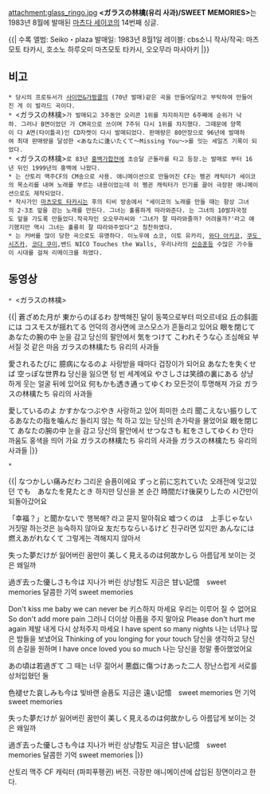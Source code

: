 attachment:glass_ringo.jpg
'''<ガラスの林檎(유리 사과)/SWEET MEMORIES>'''는 1983년 8월에 발매된 [[마츠다 세이코]]의 14번째 싱글.

{{|
수록 앨범: Seiko・plaza
발매일: 1983년 8월1일
레이블: cbs소니
작사/작곡: 마츠모토 타카시, 호소노 하루오미
마츠모토 타카시, 오오무라 마사아키
|}}

== 비고 ==
 * 당시의 프로듀서가 [[사이먼&가펑클]]의 <Bridge over Troubled Water>(70년 발매)같은 곡을 만들어달라고 부탁하여 만들어진 게 이 발라드 곡이다. 
 * <ガラスの林檎>가 발매되고 3주동안 오리콘 1위를 차지하지만 6주째에 순위가 낙하. 그러나 B면이었던 <SWEET MEMORIES>가 CM곡으로 쓰이며 7주뒤 다시 1위를 차지했다. 그때문에 양쪽이 다 A면(타이틀곡)인 CD자켓이 다시 발매되었다. 판매량은 80만장으로 96년에 발매하여 최대 판매량을 달성한 <あなたに逢いたくて〜Missing You〜>를 잇는 세일즈 기록이 되었다.
 * <ガラスの林檎>로 83년 [[홍백가합전]]에 초승달 곤돌라를 타고 등장.<SWEET MEMORIES>는 발매로 부터 16년 뒤인 1999년의 홍백에 나왔다.
 * <SWEET MEMORIES>는 산토리 맥주CF의 CM송으로 사용. 애니메이션으로 만들어진 CF는 펭귄 캐릭터가 세이코의 목소리를 내며 노래를 부르는 내용이었는데 이 펭귄 캐릭터가 인기를 끌어 극장판 애니메이션으로도 제작되었다.
 * 작사가인 [[마츠모토 타카시]]는 후의 티비 방송에서 "세이코의 노래를 만들 때는 항상 그녀의 2-3초 앞을 걷는 노래를 만든다. 그녀는 훌륭하게 따라와준다. <SWEET MEMORIES>는 그녀의 10발자국정도 앞을 가도록 만들었다.작곡자인 오오무라씨와 '그녀가 잘 따라와줄까? 어려울까?'라고 얘기했지만 역시 그녀는 훌륭히 잘 따라와주었다"고 칭찬하였다.
 * <SWEET MEMORIES>는 커버를 많이 당한 곡으로도 유명하다. 이노우에 쇼코, 이토 유카리, [[와다 아키코]], [[쿠도 시즈카]], [[코다 쿠미]],밴드 NICO Touches the Walls, 우리나라의 [[신승훈]]등 수많은 가수들이 시대를 걸쳐 리메이크를 하였다.

== 동영상 ==
 * <ガラスの林檎>
{{{#!html
<iframe width="420" height="315" src="//www.youtube.com/embed/KsTW5QYujL4" frameborder="0" allowfullscreen></iframe>
}}}

{{|
蒼ざめた月が 東からのぼるわ
창백해진 달이 동쪽으로부터 떠오르네요
丘の斜面には コスモスが揺れてる
언덕의 경사면에 코스모스가 흔들리고 있어요
眼を閉じて あなたの腕の中
눈을 감고 당신의 팔안에서
気をつけて こわれそうな心
조심해요 부서질 것 같은 마음
ガラスの林檎たち
유리의 사과들

愛されるたびに 臆病になるのよ
사랑받을 때마다 겁장이가 되어요
あなたを失くせば 空っぽな世界ね
당신을 잃으면 텅 빈 세계에요
やさしさは笑顔の裏にある
상냥하게 웃는 얼굴 뒤에 있어요
何もかも透き通ってゆくわ
모든것이 투명해져 가요
ガラスの林檎たち
유리의 사과들

愛しているのよ かすかなつぶやき
사랑하고 있어 희미한 소리
聞こえない振りしてるあなたの指を噛んだ
들리지 않는 척 하고 있는 당신의 손가락을 물었어요
眼を閉じて あなたの腕の中
눈을 감고 당신의 팔안에서
せつなさも 紅をさしてゆくわ
안타까움도 홍색을 띄어 가요
ガラスの林檎たち
유리의 사과들
ガラスの林檎たち
유리의 사과들
|}}
 * <SWEET MEMORIES>
{{{#!html
<iframe width="420" height="315" src="//www.youtube.com/embed/2mUaMmcoObY" frameborder="0" allowfullscreen></iframe>
}}}

{{|
なつかしい痛みだわ
그리운 슬픔이에요
ずっと前に忘れていた
오래전에 잊고있던
でも　あなたを見たとき
하지만 당신을 본 순간
時間だけ後戻りしたの
시간만이 되돌아갔어요


「幸福？」と聞かないで
행복해? 라고 묻지 말아줘요
嘘つくのは　上手じゃない
거짓말 하는것은 능숙하지 않아요
友だちならいるけど
친구라면 있지만
あんなには燃えあがれなくて
그렇게는 격해지지 않아서

失った夢だけが
잃어버린 꿈만이
美しく見えるのは何故かしら
아름답게 보이는 것은 왜일까

過ぎ去った優しさも今は
지나가 버린 상냥함도 지금은
甘い記憶　sweet memories
달콤한 기억 sweet memories

Don't kiss me baby we can never be
키스하지 마세요 우리는 이루어 질 수 없어요
So don't add more pain
그러니 더이상 아픔을 주지 말아요
Please don't hurt me again
제발 내게 다시 상처주지 마세요
I have spent so many nights
나는 너무나 많은 밤들을 보냈어요
Thinking of you longing for your touch
당신을 생각하고 당신의 손길을 원하며
I have once loved you so much
나는 당신을 정말 좋아했었어요

あの頃は若過ぎて
그 때는 너무 젊어서
悪戯に傷つけあった二人
장난스럽게 서로를 상처입혔던 둘

色褪せた哀しみも今は
빛바랜 슬픔도 지금은
遠い記憶　sweet memories
먼 기억 sweet memories

失った夢だけが
잃어버린 꿈만이
美しく見えるのは何故かしら
아름답게 보이는 것은 왜일까

過ぎ去った優しさも今は
지나가 버린 상냥함도 지금은
甘い記憶　sweet memories
달콤한 기억 sweet memories
|}}

{{{#!html
<iframe width="420" height="315" src="//www.youtube.com/embed/34I-3KPKpLE" frameborder="0" allowfullscreen></iframe>
}}}

산토리 맥주 CF 캐릭터 (파피푸펭귄) 버전. 극장판 애니메이션에 삽입된 장면이라고 한다.
